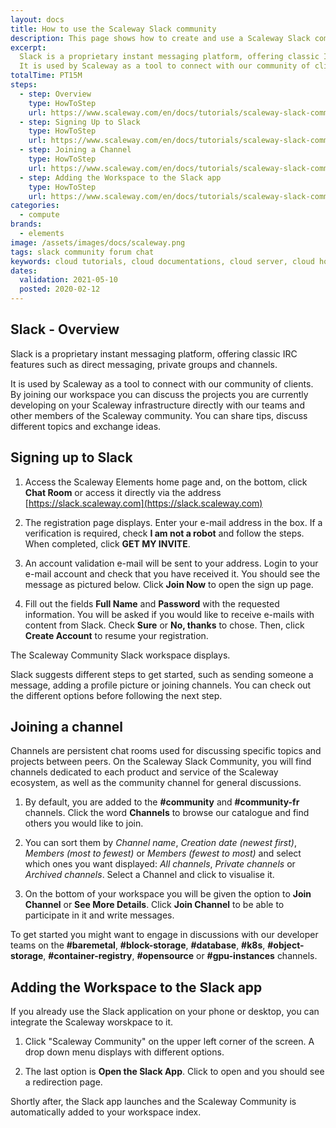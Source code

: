 ```yaml
---
layout: docs
title: How to use the Scaleway Slack community
description: This page shows how to create and use a Scaleway Slack community account.
excerpt:
  Slack is a proprietary instant messaging platform, offering classic IRC features like direct messaging, private groups and channels.
  It is used by Scaleway as a tool to connect with our community of clients. By joining our workspace you can discuss the projects you are currently developing on our solutions directly with our teams and other members of the Scaleway community. You can share tips, discuss different topics and exchange ideas.
totalTime: PT15M
steps:
  - step: Overview
    type: HowToStep
    url: https://www.scaleway.com/en/docs/tutorials/scaleway-slack-community/#-Overview
  - step: Signing Up to Slack
    type: HowToStep
    url: https://www.scaleway.com/en/docs/tutorials/scaleway-slack-community/#-Signing-Up-to-Slack
  - step: Joining a Channel
    type: HowToStep
    url: https://www.scaleway.com/en/docs/tutorials/scaleway-slack-community/#-Joining-a-Channel
  - step: Adding the Workspace to the Slack app
    type: HowToStep
    url: https://www.scaleway.com/en/docs/tutorials/scaleway-slack-community/#-Adding-the-Workspace-to-the-Slack-app
categories:
  - compute
brands:
  - elements
image: /assets/images/docs/scaleway.png
tags: slack community forum chat
keywords: cloud tutorials, cloud documentations, cloud server, cloud hosting, scalability, cloud, instance, cloud server, bare metal, baremetal, server, IRC, instant messenger, instant messaging, slack, slack community, slack workspace, community, chat room, slack chat room, scaleway support, scaleway assistance, slack set up.
dates:
  validation: 2021-05-10
  posted: 2020-02-12
---
```


## Slack - Overview

Slack is a proprietary instant messaging platform, offering classic IRC features such as direct messaging, private groups and channels.

It is used by Scaleway as a tool to connect with our community of clients. By joining our workspace you can discuss the projects you are currently developing on your Scaleway infrastructure directly with our teams and other members of the Scaleway community. You can share tips, discuss different topics and exchange ideas.

## Signing up to Slack

1. Access the Scaleway Elements home page and, on the bottom, click **Chat Room** or access it directly via the address [https://slack.scaleway.com](https://slack.scaleway.com)

  <Lightbox src="scaleway-slack-on-the-scaleway-page.png" alt="" />

2. The registration page displays. Enter your e-mail address in the box. If a verification is required, check **I am not a robot** and follow the steps. When completed, click **GET MY INVITE**.

  <Lightbox src="scaleway-join-scaleway-community-on-slack.png" alt="" />

3. An account validation e-mail will be sent to your address. Login to your e-mail account and check that you have received it. You should see the message as pictured below. Click **Join Now** to open the sign up page.

  <Lightbox src="scaleway-slack-invitation-e-mail.png" alt="" />

4. Fill out the fields **Full Name** and **Password** with the requested information.
  You will be asked if you would like to receive e-mails with content from Slack. Check
  **Sure** or **No, thanks** to chose. Then, click **Create Account** to resume
  your registration.

  <Lightbox src="scaleway-sign-up-to-scaleway-slack-workspace.png" alt="" />

  The Scaleway Community Slack workspace displays.

  <Lightbox src="scaleway-scaleway-slack-community-workspace.png" alt="" />

  Slack suggests different steps to get started, such as sending someone a message, adding a profile picture or joining channels. You can check out the different options before following the next step.

## Joining a channel

Channels are persistent chat rooms used for discussing specific topics and projects between peers. On the Scaleway Slack Community, you will find channels dedicated to each product and service of the Scaleway ecosystem, as well as the community channel for general discussions.

<Lightbox src="scaleway-list-of-scaleway-community-slack-channels.png" alt="" />

1. By default, you are added to the **#community** and **#community-fr** channels. Click the word **Channels** to browse our catalogue and find others you would like to join.

2. You can sort them by _Channel name_, _Creation date (newest first)_, _Members (most to fewest)_ or _Members (fewest to most)_ and select which ones you want displayed: _All channels_, _Private channels_ or _Archived channels_. Select a Channel and click to visualise it.

3. On the bottom of your workspace you will be given the option to **Join Channel** or **See More Details**. Click **Join Channel** to be able to participate in it and write messages.

  <Lightbox src="scaleway-join-channel-or-see-more-details.png" alt="" />

To get started you might want to engage in discussions with our developer teams on the **#baremetal**, **#block-storage**, **#database**, **#k8s**, **#object-storage**, **#container-registry**, **#opensource** or **#gpu-instances** channels.

## Adding the Workspace to the Slack app

If you already use the Slack application on your phone or desktop, you can integrate the Scaleway worskpace to it.

1. Click "Scaleway Community" on the upper left corner of the screen. A drop down menu displays with different options.

  <Lightbox src="scaleway-open-the-slack-app.png" alt="" />

2. The last option is **Open the Slack App**. Click to open and you should see a redirection page.

Shortly after, the Slack app launches and the Scaleway Community is automatically added to your workspace index.

  <Lightbox src="scaleway-scaleway-worskpace-on-the-slack-app.png" alt="" />
